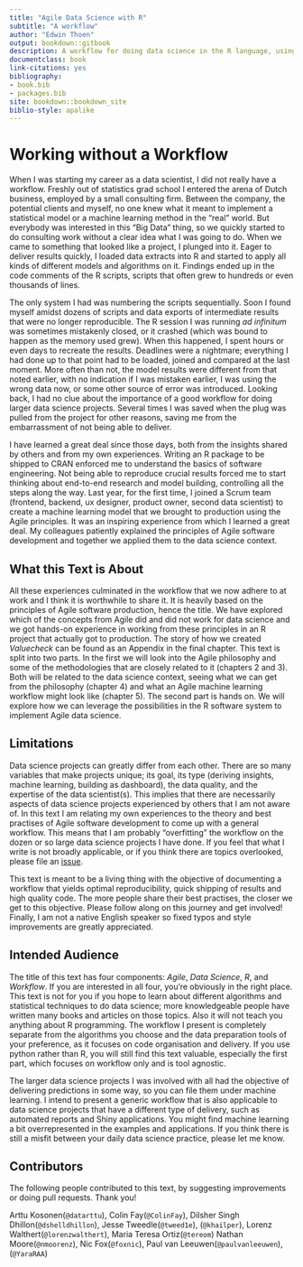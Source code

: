 ```yaml
--- 
title: "Agile Data Science with R"
subtitle: "A workflow"
author: "Edwin Thoen"
output: bookdown::gitbook
description: A workflow for doing data science in the R language, using Agile principles.
documentclass: book
link-citations: yes
bibliography:
- book.bib
- packages.bib
site: bookdown::bookdown_site
biblio-style: apalike
---
```


# Working without a Workflow

When I was starting my career as a data scientist, I did not really have a workflow. 
Freshly out of statistics grad school I entered the arena of Dutch business, employed by a small consulting firm. 
Between the company, the potential clients and myself, no one knew what it meant to implement a statistical model or a machine learning method in the "real" world. 
But everybody was interested in this "Big Data" thing, so we quickly started to do consulting work without a clear idea what I was going to do. 
When we came to something that looked like a project, I plunged into it. 
Eager to deliver results quickly, I loaded data extracts into R and started to apply all kinds of different models and algorithms on it. 
Findings ended up in the code comments of the R scripts, scripts that often grew to hundreds or even thousands of lines. 

The only system I had was numbering the scripts sequentially. 
Soon I found myself amidst dozens of scripts and data exports of intermediate results that were no longer reproducible. 
The R session I was running *ad infinitum* was sometimes mistakenly closed, or it crashed (which was bound to happen as the memory used grew). 
When this happened, I spent hours or even days to recreate the results. 
Deadlines were a nightmare; everything I had done up to that point had to be loaded, joined and compared at the last moment. 
More often than not, the model results were different from that noted earlier, with no indication if I was mistaken earlier, I was using the wrong data now, or some other source of error was introduced. 
Looking back, I had no clue about the importance of a good workflow for doing larger data science projects. 
Several times I was saved when the plug was pulled from the project for other reasons, saving me from the embarrassment of not being able to deliver.

I have learned a great deal since those days, both from the insights shared by others and from my own experiences. 
Writing an R package to be shipped to CRAN enforced me to understand the basics of software engineering. 
Not being able to reproduce crucial results forced me to start thinking about end-to-end research and model building, controlling all the steps along the way. 
Last year, for the first time, I joined a Scrum team (frontend, backend, ux designer, product owner, second data scientist) to create a machine learning model that we brought to production using the Agile principles. 
It was an inspiring experience from which I learned a great deal. 
My colleagues patiently explained the principles of Agile software development and together we applied them to the data science context.

## What this Text is About

All these experiences culminated in the workflow that we now adhere to at work and I think it is worthwhile to share it. 
It is heavily based on the principles of Agile software production, hence the title. 
We have explored which of the concepts from Agile did and did not work for data science and we got hands-on experience in working from these principles in an R project that actually got to production.
The story of how we created *Valuecheck* can be found as an Appendix in the final chapter.
This text is split into two parts. 
In the first we will look into the Agile philosophy and some of the methodologies that are closely related to it (chapters 2 and 3). 
Both will be related to the data science context, seeing what we can get from the philosophy (chapter 4) and what an Agile machine learning workflow might look like (chapter 5). 
The second part is hands on. We will explore how we can leverage the possibilities in the R software system to implement Agile data science.

## Limitations

Data science projects can greatly differ from each other. 
There are so many variables that make projects unique; its goal, its type (deriving insights, machine learning, building as dashboard), the data quality, and the expertise of the data scientist(s). 
This implies that there are necessarily aspects of data science projects experienced by others that I am not aware of. 
In this text I am relating my own experiences to the theory and best practises of Agile software development to come up with a general workflow. 
This means that I am probably "overfitting" the workflow on the dozen or so large data science projects I have done. 
If you feel that what I write is not broadly applicable, or if you think there are topics overlooked, please file an [issue](https://github.com/EdwinTh/ADSwR). 

This text is meant to be a living thing with the objective of documenting a workflow that yields optimal reproducibility, quick shipping of results and high quality code. 
The more people share their best practises, the closer we get to this objective. 
Please follow along on this journey and get involved! 
Finally, I am not a native English speaker so fixed typos and style improvements are greatly appreciated.

## Intended Audience

The title of this text has four components: *Agile*, *Data Science*, *R*, and *Workflow*. 
If you are interested in all four, you're obviously in the right place. 
This text is not for you if you hope to learn about different algorithms and statistical techniques to do data science; more knowledgeable people have written many books and articles on those topics. 
Also it will not teach you anything about R programming.
The workflow I present is completely separate from the algorithms you choose and the data preparation tools of your preference, as it focuses on code organisation and delivery.
If you use python rather than R, you will still find this text valuable, especially the first part, which focuses on workflow only and is tool agnostic. 

The larger data science projects I was involved with all had the objective of delivering predictions in some way, so you can file them under machine learning. 
I intend to present a generic workflow that is also applicable to data science projects that have a different type of delivery, such as automated reports and Shiny applications. 
You might find machine learning a bit overrepresented in the examples and applications.
If you think there is still a misfit between your daily data science practice, please let me know.

## Contributors

The following people contributed to this text, by suggesting improvements or doing pull requests. Thank you!

Arttu Kosonen(`@datarttu`), Colin Fay(`@ColinFay`), Dilsher Singh Dhillon(`@dshelldhillon`), Jesse Tweedle(`@tweed1e`), (`@khailper`), Lorenz Walthert(`@lorenzwalthert`), Maria Teresa Ortiz(`@tereom`) Nathan Moore(`@nmoorenz`), Nic Fox(`@foxnic`), Paul van Leeuwen(`@paulvanleeuwen`), (`@YaraRAA`)
